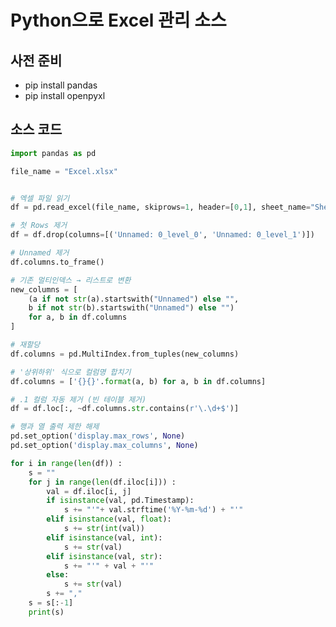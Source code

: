 # Python으로 Excel 관리 소스

## 사전 준비

- pip install pandas
- pip install openpyxl

## 소스 코드

```python
import pandas as pd

file_name = "Excel.xlsx"


# 엑셀 파일 읽기
df = pd.read_excel(file_name, skiprows=1, header=[0,1], sheet_name="Sheet1")

# 첫 Rows 제거
df = df.drop(columns=[('Unnamed: 0_level_0', 'Unnamed: 0_level_1')])

# Unnamed 제거
df.columns.to_frame()

# 기존 멀티인덱스 → 리스트로 변환
new_columns = [
    (a if not str(a).startswith("Unnamed") else "",
    b if not str(b).startswith("Unnamed") else "")
    for a, b in df.columns
]

# 재할당
df.columns = pd.MultiIndex.from_tuples(new_columns)

# '상위하위' 식으로 컬럼명 합치기
df.columns = ['{}{}'.format(a, b) for a, b in df.columns]

# .1 컬럼 자동 제거 (빈 테이블 제거)
df = df.loc[:, ~df.columns.str.contains(r'\.\d+$')]

# 행과 열 출력 제한 해제
pd.set_option('display.max_rows', None)
pd.set_option('display.max_columns', None)

for i in range(len(df)) :
    s = ""
    for j in range(len(df.iloc[i])) :
        val = df.iloc[i, j]
        if isinstance(val, pd.Timestamp):
            s += "'"+ val.strftime('%Y-%m-%d') + "'"
        elif isinstance(val, float):
            s += str(int(val))
        elif isinstance(val, int):
            s += str(val)
        elif isinstance(val, str):
            s += "'" + val + "'"
        else:
            s += str(val)
        s += ","
    s = s[:-1]
    print(s)
```
